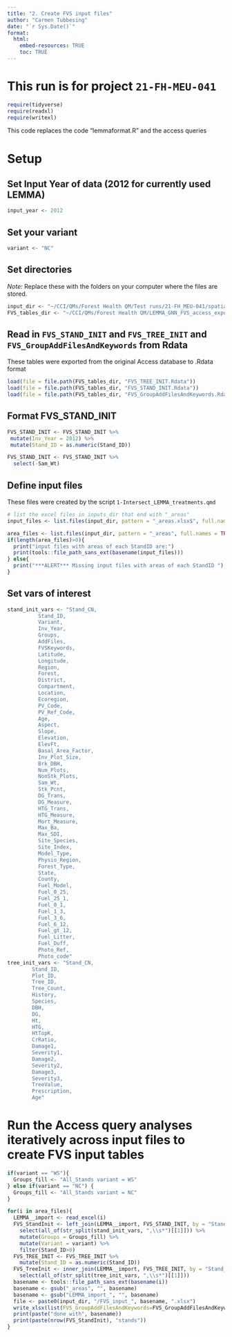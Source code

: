 ```yaml
---
title: "2. Create FVS input files"
author: "Carmen Tubbesing"
date: "`r Sys.Date()`"
format: 
  html:
    embed-resources: TRUE
    toc: TRUE
---
```


# This run is for project `21-FH-MEU-041`

```r
require(tidyverse)
require(readxl)
require(writexl)
```

This code replaces the code “lemmaformat.R” and the access queries

# Setup 

## Set Input Year of data (2012 for currently used LEMMA)
```r
input_year <- 2012
```

## Set your variant
```r
variant <- "NC"
```


## Set directories
*Note:* Replace these with the folders on your computer where the files are stored.
```r
input_dir <- "~/CCI/QMs/Forest Health QM/Test runs/21-FH_MEU-041/spatial_outputs"
FVS_tables_dir <- "~/CCI/QMs/Forest Health QM/LEMMA_GNN_FVS_access_exports/"
```


## Read in `FVS_STAND_INIT` and `FVS_TREE_INIT` and `FVS_GroupAddFilesAndKeywords` from Rdata

These tables were exported from the original Access database to .Rdata format
```r
load(file = file.path(FVS_tables_dir, "FVS_TREE_INIT.Rdata"))
load(file = file.path(FVS_tables_dir, "FVS_STAND_INIT.Rdata"))
load(file = file.path(FVS_tables_dir, "FVS_GroupAddFilesAndKeywords.Rdata"))
```

## Format FVS_STAND_INIT
```r
FVS_STAND_INIT <- FVS_STAND_INIT %>% 
 mutate(Inv_Year = 2012) %>% 
 mutate(Stand_ID = as.numeric(Stand_ID))
```

```r
FVS_STAND_INIT <- FVS_STAND_INIT %>% 
  select(-Sam_Wt)
```


## Define input files

These files were created by the script `1-Intersect_LEMMA_treatments.qmd`
```r
# list the excel files in inputs_dir that end with "_areas"
input_files <- list.files(input_dir, pattern = "_areas.xlsx$", full.names = TRUE)
```

```r
area_files <- list.files(input_dir, pattern = "_areas", full.names = TRUE)
if(length(area_files)>0){
  print("input files with areas of each StandID are:")
  print(tools::file_path_sans_ext(basename(input_files)))
} else{
  print("***ALERT*** Missing input files with areas of each StandID ")
}

```

## Set vars of interest
```r
stand_init_vars <- "Stand_CN, 
          Stand_ID, 
          Variant, 
          Inv_Year, 
          Groups, 
          AddFiles, 
          FVSKeywords, 
          Latitude, 
          Longitude, 
          Region, 
          Forest, 
          District, 
          Compartment, 
          Location, 
          Ecoregion, 
          PV_Code, 
          PV_Ref_Code, 
          Age, 
          Aspect, 
          Slope, 
          Elevation, 
          ElevFt, 
          Basal_Area_Factor, 
          Inv_Plot_Size, 
          Brk_DBH, 
          Num_Plots, 
          NonStk_Plots, 
          Sam_Wt, 
          Stk_Pcnt, 
          DG_Trans, 
          DG_Measure, 
          HTG_Trans, 
          HTG_Measure, 
          Mort_Measure, 
          Max_Ba, 
          Max_SDI, 
          Site_Species, 
          Site_Index, 
          Model_Type, 
          Physio_Region, 
          Forest_Type, 
          State, 
          County, 
          Fuel_Model, 
          Fuel_0_25, 
          Fuel_25_1, 
          Fuel_0_1, 
          Fuel_1_3, 
          Fuel_3_6, 
          Fuel_6_12, 
          Fuel_gt_12, 
          Fuel_Litter, 
          Fuel_Duff, 
          Photo_Ref, 
          Photo_code"
tree_init_vars <- "Stand_CN,	
        Stand_ID,	
        Plot_ID,	
        Tree_ID,	
        Tree_Count,	
        History,	
        Species,	
        DBH,	
        DG,	
        Ht,	
        HTG,	
        HtTopK,	
        CrRatio,	
        Damage1,	
        Severity1,	
        Damage2,	
        Severity2,	
        Damage3,	
        Severity3,	
        TreeValue,	
        Prescription,	
        Age"
```

# Run the Access query analyses iteratively across input files to create FVS input tables

```r
if(variant == "WS"){
  Groups_fill <- "All_Stands variant = WS"
} else if(variant == "NC") {
  Groups_fill <- "All_Stands variant = NC"
}
```


```r
for(i in area_files){
  LEMMA__import <- read_excel(i)
  FVS_StandInit <- left_join(LEMMA__import, FVS_STAND_INIT, by = "Stand_ID") %>% 
    select(all_of(str_split(stand_init_vars, ",\\s*")[[1]])) %>% 
    mutate(Groups = Groups_fill) %>% 
    mutate(Variant = variant) %>% 
    filter(Stand_ID>0)
  FVS_TREE_INIT <- FVS_TREE_INIT %>% 
    mutate(Stand_ID = as.numeric(Stand_ID))
  FVS_TreeInit <- inner_join(LEMMA__import, FVS_TREE_INIT, by = "Stand_ID") %>% 
    select(all_of(str_split(tree_init_vars, ",\\s*")[[1]])) 
  basename <- tools::file_path_sans_ext(basename(i))
  basename <- gsub("_areas", "", basename)
  basename <- gsub("LEMMA_import_", "", basename)
  file <- paste0(input_dir, "/FVS_input_", basename, ".xlsx")
  write_xlsx(list(FVS_GroupAddFilesAndKeywords=FVS_GroupAddFilesAndKeywords, FVS_StandInit=FVS_StandInit, FVS_TreeInit=FVS_TreeInit), file)
  print(paste("done with", basename))
  print(paste(nrow(FVS_StandInit), "stands"))
}
```








